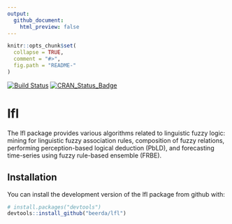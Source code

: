 ```yaml
---
output:
  github_document:
    html_preview: false
---
```


<!-- README.md is generated from README.Rmd. Please edit that file -->

```r
knitr::opts_chunk$set(
  collapse = TRUE,
  comment = "#>",
  fig.path = "README-"
)
```

[![Build Status](https://travis-ci.org/beerda/lfl.svg?branch=master)](https://travis-ci.org/beerda/lfl)
[![CRAN_Status_Badge](http://www.r-pkg.org/badges/version/lfl)](https://cran.r-project.org/package=lfl)

# lfl

The lfl package provides various algorithms related to linguistic fuzzy logic: mining for linguistic fuzzy association
rules, composition of fuzzy relations, performing  perception-based logical deduction (PbLD),  and forecasting
time-series using fuzzy rule-based ensemble (FRBE).

## Installation

You can install the development version of the lfl package from github with:

```r
# install.packages("devtools")
devtools::install_github("beerda/lfl")
```
